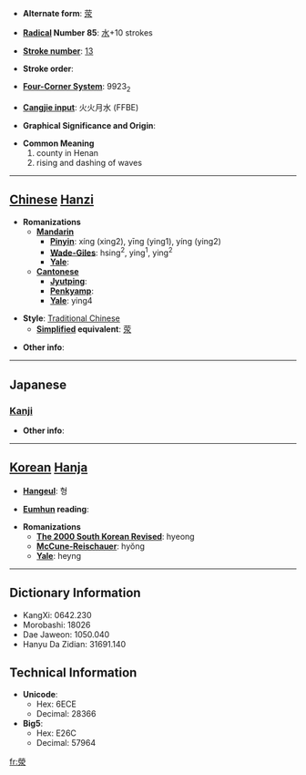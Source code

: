 * '''Alternate form''': [[荥]]

* '''[[Wiktionary:Chinese radical index| Radical]] Number 85''': [[Wiktionary:Chinese radical index 水|水]]+10 strokes

* '''[[Wiktionary:Chinese total strokes index|Stroke number]]''': [[Wiktionary:Chinese total strokes index 13|13]]

* '''Stroke order''': 

* '''[[Wiktionary:Chinese four corner index|Four-Corner System]]''': 9923<sub>2</sub>

* '''[[Wiktionary:Chinese Cangjie index|Cangjie input]]''': 火火月水 (FFBE)

* '''Graphical Significance and Origin''': 

* '''Common Meaning'''
*#county in Henan
*# rising and dashing of waves


----

== [[Chinese]] [[Hanzi]] ==

* '''Romanizations'''
** '''[[Mandarin]]'''
*** '''[[Pinyin]]''': xíng (xing2), yīng (ying1), yíng (ying2)
*** '''[[Wade-Giles]]''': hsing<sup>2</sup>, ying<sup>1</sup>, ying<sup>2</sup>
*** '''[[Yale]]''': 
** '''[[Cantonese]]'''
*** '''[[Jyutping]]''':
*** '''[[Penkyamp]]''': 
*** '''[[Yale]]''': ying4

* '''Style''': [[Traditional Chinese]] 
** '''[[Simplified Chinese|Simplified]] equivalent''': [[荥]]

* '''Other info''': 

----

==Japanese==
===[[Kanji]]===
{{kanji|on readings=[[けい]] (kei), [[ぎょう]] (gyō), [[えい]] (ei)|kun readings=[[ちよろちよろ]] (chiyorochiyoro)}}

* '''Other info''':  

----

== [[Korean]] [[Hanja]] ==

* '''[[Hangeul]]''': 형

* '''[[Eumhun]] reading''': 

* '''Romanizations'''
** '''[[The 2000 South Korean Revised Romanization|The 2000 South Korean Revised]]''': hyeong
** '''[[McCune-Reischauer]]''': hyŏng
** '''[[Yale]]''': heyng

----

== Dictionary Information ==

* KangXi: 0642.230
* Morobashi: 18026
* Dae Jaweon: 1050.040
* Hanyu Da Zidian: 31691.140

== Technical Information ==

* '''Unicode''':
** Hex: 6ECE
** Decimal: 28366
* '''Big5''':
** Hex: E26C
** Decimal: 57964

[[fr:滎]]
